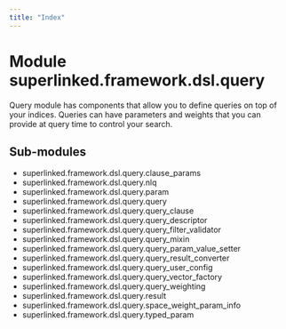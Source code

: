 ```yaml
---
title: "Index"
---
```


Module superlinked.framework.dsl.query
======================================
Query module has components that allow you to define queries on top of your indices.
Queries can have parameters and weights that you can provide at query time to control your search.

Sub-modules
-----------
* superlinked.framework.dsl.query.clause_params
* superlinked.framework.dsl.query.nlq
* superlinked.framework.dsl.query.param
* superlinked.framework.dsl.query.query
* superlinked.framework.dsl.query.query_clause
* superlinked.framework.dsl.query.query_descriptor
* superlinked.framework.dsl.query.query_filter_validator
* superlinked.framework.dsl.query.query_mixin
* superlinked.framework.dsl.query.query_param_value_setter
* superlinked.framework.dsl.query.query_result_converter
* superlinked.framework.dsl.query.query_user_config
* superlinked.framework.dsl.query.query_vector_factory
* superlinked.framework.dsl.query.query_weighting
* superlinked.framework.dsl.query.result
* superlinked.framework.dsl.query.space_weight_param_info
* superlinked.framework.dsl.query.typed_param